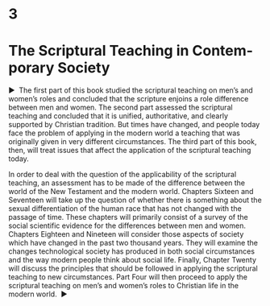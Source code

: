 # 3 {-}

<h1 class="HEADS---SUBHEADS_Part-Title">The Scrip&#173;tural Teaching in Contem&#173;porary Society</h1>

<a id="_idParaDest-67"></a><a id="_idTextAnchor662"></a>
<p class="BODY-STYLES_Part-Opening"><span>▶&#160;&#160;</span><span class="Opening-Drop-Words"><span class="No-Ligatures">Th</span>e first part of this book</span> studied the scriptural teaching on men’s and women’s roles and concluded that the scripture enjoins a role difference between men and women. <span class="No-Ligatures">Th</span>e second part assessed the scriptural teaching and concluded that it is unified, authoritative, and clearly supported by Christian tradition. But times have changed, and people today face the problem of applying in the modern world a teaching that was originally given in very different circumstances. <span class="No-Ligatures">Th</span>e third part of this book, then, will treat issues that affect the application of the scriptural teaching today.</p>
<p class="BODY-STYLES_Body">In order to deal with the question of the applicability of the scriptural teaching, an assessment has to be made of the difference between the world of the New Testament and the modern world. Chapters Sixteen and Seventeen will take up the question of whether there is something about the sexual differentiation of the human race that has not changed with the passage of time. <span class="No-Ligatures">Th</span>ese chapters will primarily consist of a survey of the social scientific evidence for the differences between men and women. Chapters Eighteen and Nineteen will consider those aspects of society which have changed in the past two thousand years. <span class="No-Ligatures">Th</span>ey will examine the changes technological society has produced in both social circumstances and the way modern people think about social life. Finally, Chapter Twenty will discuss the principles that should be followed in applying the scriptural teaching to new circumstances. Part Four will then proceed to apply the scriptural teaching on men’s and women’s roles to Christian life in the modern world.&#160;&#160;▶</p>
